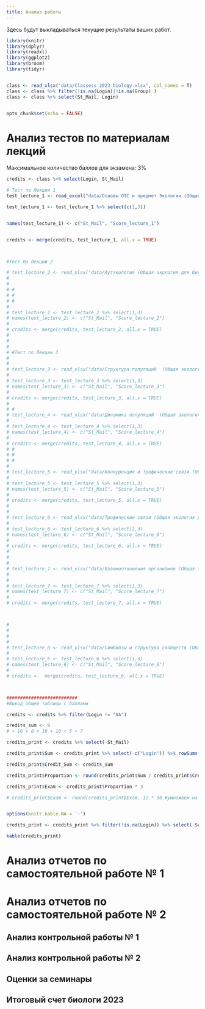 ```yaml
---
title: Анализ работы
---
```


Здесь будут выкладываться текущие результаты ваших работ.




```r
library(knitr)
library(dplyr)
library(readxl)
library(ggplot2)
library(broom)
library(tidyr)


class <- read_xlsx("data/Classess_2023_biology.xlsx", col_names = T)
class <- class %>% filter(!is.na(Login)|!is.na(Group) )
class <- class %>% select(St_Mail, Login)


opts_chunk$set(echo = FALSE)

```



# **Анализ тестов по материалам лекций**

Максимальное количество баллов для экзамена: 3%



```r

credits <- class %>% select(Login, St_Mail)

# Тест по Лекции 1
test_lecture_1 <- read_excel("data/Основы ОТС и предмет Экологии (Общая экология 2023)(1-109).xlsx")

test_lecture_1 <- test_lecture_1 %>% select(c(1,3))


names(test_lecture_1) <- c("St_Mail", "Score_lecture_1")


credits <- merge(credits, test_lecture_1, all.x = TRUE)



#Тест по Лекции 2

# test_lecture_2 <- read_xlsx("data/Аутэкология (Общая экология для биоинженеров 2023)(1-10).xlsx")
# 
# 
# #
# #
# #
# 
# test_lecture_2 <- test_lecture_2 %>% select(1,3)
# names(test_lecture_2) <- c("St_Mail", "Score_lecture_2")
# 
# credits <- merge(credits, test_lecture_2, all.x = TRUE)
# 
# 
# 
# #Тест по Лекции 3
# 
# 
# test_lecture_3 <- read_xlsx("data/Структура популяций  (Общая экология для биоинженеров 2023)(1-10).xlsx")
# 
# test_lecture_3 <- test_lecture_3 %>% select(1,3)
# names(test_lecture_3) <- c("St_Mail", "Score_lecture_3")
# 
# credits <- merge(credits, test_lecture_3, all.x = TRUE)
# 
# #
# test_lecture_4 <- read_xlsx("data/Динамика популяций  (Общая экология для биоинженеров 2023)(1-10).xlsx")
# 
# test_lecture_4 <- test_lecture_4 %>% select(1,3)
# names(test_lecture_4) <- c("St_Mail", "Score_lecture_4")
# 
# credits <- merge(credits, test_lecture_4, all.x = TRUE)
# #
# #
# #
# 
# test_lecture_5 <- read_xlsx("data/Конкуренция и трофические связи (Общая экология для биоинженеров 2023)(1-10).xlsx")
# 
# test_lecture_5 <- test_lecture_5 %>% select(1,3)
# names(test_lecture_5) <- c("St_Mail", "Score_lecture_5")
# 
# credits <- merge(credits, test_lecture_5, all.x = TRUE)
# 
# 
# test_lecture_6 <- read_xlsx("data/Трофические связи (Общая экология для биоинженеров 2023)(1-10).xlsx")
# 
# test_lecture_6 <- test_lecture_6 %>% select(1,3)
# names(test_lecture_6) <- c("St_Mail", "Score_lecture_6")
# 
# credits <- merge(credits, test_lecture_6, all.x = TRUE)
# 
# 
# 
# test_lecture_7 <- read_xlsx("data/Взаимоотношения организмов (Общая экология для биоинженеров 2023)(1-10).xlsx")
# 
# 
# test_lecture_7 <- test_lecture_7 %>% select(1,3)
# names(test_lecture_7) <- c("St_Mail", "Score_lecture_7")
# 
# credits <- merge(credits, test_lecture_7, all.x = TRUE)



#
#
#
#
# test_lecture_6 <- read_xlsx("data/Симбиозы и структура сообществ (Общая экология 2022)(1-64).xlsx")
#
# test_lecture_6 <- test_lecture_6 %>% select(1,3)
# names(test_lecture_6) <- c("St_Mail", "Score_lecture_6")
#
# credits <-  merge(credits, test_lecture_6, all.x = TRUE)



##########################
#Вывод общей таблицы с баллами

credits <- credits %>% filter(Login != "NA")

credits_sum <- 9 
# + 10 + 8 + 10 + 10 + 5 + 7

credits_print <- credits %>% select(-St_Mail)

credits_print$Sum <- credits_print %>% select(-c("Login")) %>% rowSums(na.rm=TRUE)

credits_print$Credit_Sum <- credits_sum

credits_print$Proportion <- round(credits_print$Sum / credits_print$Credit_Sum, 2)

credits_print$Exam <- credits_print$Proportion * 3

# credits_print$Exam <- round(credits_print$Exam, 1) * 10 #умножаем на это число, так как от каждой из 8 лекций приходит 10/8 финальной оценки



```



<!-- **Состояние индивидуального счета студентов** -->

```r

options(knitr.kable.NA = '-')

credits_print <- credits_print %>% filter(!is.na(Login)) %>% select(-Sum, -Credit_Sum)

kable(credits_print)


```











# **Анализ отчетов по самостоятельной работе № 1**


<!-- ```{r,  echo=FALSE, message=FALSE, warning=FALSE} -->

<!-- hw1 <- read_xlsx("data/Тест по самостоятельной работе №1 (Общая экология 2021)(1-108).xlsx") -->
<!-- hw1 <- hw1[1:2] -->
<!-- names(hw1) <- c("Login", "Score") -->

<!-- hw1 <- hw1 %>% group_by(Login) %>% summarise(Score = max(Score)) -->

<!-- # add_hw1 <- read.csv("data/Самостоятельная работа №1 Дополнительный вопрос.csv", header = T) -->
<!-- # names(add_hw1) <- c("Login", "add_score") -->
<!-- #  -->
<!-- # add_hw1 <- add_hw1 %>% group_by(Login) %>% summarise(add_score = max(add_score)) -->
<!-- #  -->
<!-- # # hw1[!(hw1$Login %in% add_hw1$Login), ] -->
<!-- #  -->

<!-- # hw1_score <- class %>% select(St_Mail, Login) -->
<!-- #  -->
<!-- # hw1_score <- merge(hw1_score, hw1, all.x = T) -->
<!-- #  -->
<!-- # hw1_score <- merge(hw1_score, add_hw1, all.x = T) -->
<!-- #  -->
<!-- # hw1_score$Sum <- hw1_score %>% select(Score, add_score) %>% rowSums(., na.rm = T) -->

<!-- hw1_score <- hw1 -->

<!-- hw1_score$Total <- 15 -->

<!-- hw1_score$Exam <- round(hw1_score$Score / hw1_score$Total, 1) -->

<!-- # hw1_score_print <- hw1_score %>% select(Login, Score, add_score, Sum, Exam) -->

<!-- hw1_score_print <- hw1_score  -->

<!-- # kable(hw1_score_print, col.names = c("Login", "Основные вопросы", "Доп. вопр. 1", "Сумма",  "% от экзаменационной оценки")) -->

<!-- kable(hw1_score_print, col.names = c("Login", "Сумма", "Всего вопросов",  "% от экзаменационной оценки")) -->


<!-- ``` -->

<!-- <br> -->
<!-- <br> -->


# **Анализ отчетов по самостоятельной работе № 2**


<!-- ```{r,  echo=FALSE, message=FALSE, warning=FALSE} -->

<!-- hw2 <- read_xlsx("data/Самостоятельная работа № 2 (Общая экология 2021)(1-89).xlsx") -->
<!-- hw2 <- hw2 %>% select(1, 3) -->
<!-- names(hw2) <- c("Login", "Score") -->


<!-- # add_hw1 <- read.csv("data/Самостоятельная работа №1 Дополнительный вопрос.csv", header = T) -->
<!-- # names(add_hw1) <- c("Login", "add_score") -->
<!-- #  -->
<!-- # add_hw1 <- add_hw1 %>% group_by(Login) %>% summarise(add_score = max(add_score)) -->
<!-- #  -->
<!-- # # hw1[!(hw1$Login %in% add_hw1$Login), ] -->
<!-- #  -->

<!-- # hw1_score <- class %>% select(St_Mail, Login) -->
<!-- #  -->
<!-- # hw1_score <- merge(hw1_score, hw1, all.x = T) -->
<!-- #  -->
<!-- # hw1_score <- merge(hw1_score, add_hw1, all.x = T) -->
<!-- #  -->
<!-- # hw1_score$Sum <- hw1_score %>% select(Score, add_score) %>% rowSums(., na.rm = T) -->

<!-- hw2_score <- hw2 -->

<!-- hw2_score$Total <- 18 -->

<!-- hw2_score$Exam <- round(hw2_score$Score / hw2_score$Total, 1) -->

<!-- # hw1_score_print <- hw1_score %>% select(Login, Score, add_score, Sum, Exam) -->

<!-- hw2_score_print <- hw2_score  -->

<!-- # kable(hw1_score_print, col.names = c("Login", "Основные вопросы", "Доп. вопр. 1", "Сумма",  "% от экзаменационной оценки")) -->

<!-- kable(hw2_score_print, col.names = c("Login", "Сумма", "Всего вопросов",  "% от экзаменационной оценки")) -->


<!-- ``` -->

<!-- <br> -->
<!-- <br> -->



## **Анализ контрольной работы № 1**

<!-- Максимальное количество баллов для экзамена: 3% -->

<!-- ```{r,  echo=FALSE, message=FALSE, warning=FALSE} -->

<!-- cont1 <- read_excel("data/Контрольная работа № 1 (Общая экология для биоинженеров 2023)(1-10).xlsx") -->

<!-- cont1 <- cont1 %>% select(1:3) -->

<!-- names(cont1) <- c("St_Mail","Name", "Score") -->

<!-- cont1_print <- merge(class, cont1 %>% select(-Name ), all.x = T ) %>% select(-St_Mail) %>% mutate(Exam = round(Score / 19 * 3, 1) ) -->

<!-- kable(cont1_print) -->


<!-- ``` -->




## **Анализ контрольной работы № 2**


<!-- Максимальное количество баллов для экзамена 3% -->



<!-- ```{r,  echo=FALSE, message=FALSE, warning=FALSE} -->

<!-- # cont1 <- read_excel("data/Control_work_1_biotech.xlsx") -->

<!-- cont2 <- read_excel("data/Контрольная работа № 2 (Общая экология для биоинженеров 2023)(1-10).xlsx") -->

<!-- cont2 <- cont2 %>% select(1:3) -->

<!-- names(cont2) <- c("St_Mail",  "Name", "Score") -->

<!-- cont2_print <- merge(class, cont2 %>% select(-Name ), all.x = TRUE ) %>% select(-St_Mail) %>% mutate(Exam = round(Score / 9*3, 1)) -->

<!-- kable(cont2_print) -->


<!-- ``` -->






<!-- ## **Анализ самостоятельной работы № 1** -->

<!-- Максимальное количество баллов для экзамена 1.5% -->



<!-- ```{r,  echo=FALSE, message=FALSE, warning=FALSE, eval=FALSE} -->

<!-- hw1 <- read_excel("data/Тест по самостоятельной работе №1 (Общая экология 2022)(1-98).xlsx") -->

<!-- hw1_score <- hw1 -->

<!-- names(hw1_score) <- c("St_Mail","Name", "Score") -->


<!-- hw1_score <- merge(class, hw1_score) %>% select(-c(St_Mail, Name)) -->


<!-- hw1_score$Total <- hw1_score$Score / 15 * 1.5 -->


<!-- hw1_score$Exam <- round(hw1_score$Total, 1) -->



<!-- hw1_score_print <- hw1_score %>% select(-Total) -->

<!-- kable(hw1_score_print, col.names = c("Login", "Score", "Exam")) -->


<!-- ``` -->




<!-- ## **Анализ самостоятельной работы № 2** -->

<!-- Максимальное количество баллов для экзамена 1.5% -->





<!-- ```{r,  echo=FALSE, message=FALSE, warning=FALSE, eval=FALSE} -->

<!-- hw2 <- read_excel("data/Самостоятельная работа № 2 (Общая экология 2021) (Общая экология 2022)(1-78).xlsx") -->

<!-- hw2_score <- hw2 -->

<!-- names(hw2_score) <- c("St_Mail","Name", "Score") -->


<!-- hw2_score <- merge(class, hw2_score) %>% select(-c(St_Mail, Name)) -->


<!-- hw2_score$Total <- hw2_score$Score / 21 * 1.5 -->


<!-- hw2_score$Exam <- round(hw2_score$Total, 1) -->



<!-- hw2_score_print <- hw2_score %>% select(-Total) -->

<!-- kable(hw2_score_print, col.names = c("Login", "Score", "Exam")) -->


<!-- ``` -->



## **Оценки за семинары**

<!-- Максимальное количество баллов для экзамена 16% -->

<!-- ```{r warning = FALSE} -->

<!-- sem <- read_excel("data/Seminars_2023_biotech.xlsx", na = "NA") -->

<!-- sem <- sem %>% select(Login, Seminar_1, Seminar_2) -->

<!-- sem_print <- merge(class, sem, all.x = TRUE ) %>% select(Login, Seminar_1, Seminar_2) %>% rowwise() %>% mutate(Exam = sum(Seminar_1 * 8,  Seminar_2 * 8, na.rm = T) ) %>% filter(Exam != 0) -->

<!-- ``` -->

<!-- ```{r } -->
<!-- kable(sem_print) -->


<!-- ``` -->





<!-- ## **Семинар-конференция № 2** -->


<!-- ```{r} -->

<!-- sem_2 <- read_excel("data/Conference_seminar_2.xlsx") -->

<!-- sem_2_print <- merge(class, sem_2) %>% select(-St_Mail) %>% mutate(Exam = Presentation + Presence + Speech + Bonus) -->

<!-- ``` -->

<!-- ```{r} -->
<!-- kable(sem_2_print) -->

<!-- ``` -->



<!-- ## **Результаты семинаров** -->

<!-- Семинары приносят в экзаменационную оценку 27% -->

<!-- **Коллеги!** -->

<!-- Оценки, которые вы видите ниже, это результат автоматической обработки базы, которую заполняют преподаватели после семинаров.  Проверяйте, пожалуйста, все ваши текущие оценки. Если вы видите, что вам что-то не проставлено, то срочно связывайтесь с соответствующим преподавателем. -->

<!-- Поверьте, у нас колоссальная нагрузка и мы не всегда успеваем внести оценки в ведомость. Контролируйте этот процесс, пожалуйста. -->



<!-- ```{r,  echo=FALSE, message=FALSE, warning=FALSE, eval=FALSE} -->

<!-- seminars <- read_excel("data/Семинары биологи 2022.xlsx") -->

<!-- names(seminars)[1:3] <- c( "Family", "Name", "Login") -->

<!-- seminars_print <- seminars %>% select(-Family, -Name) -->



<!-- seminars_print$Exam <- seminars_print %>% select(- c(Login, Group) ) %>% mutate(Sum = rowSums(., na.rm = T), Exam = Sum) %>% pull(Exam)  -->

<!-- seminars_print$Exam <- seminars_print$Exam*3 -->

<!-- kable(seminars_print) -->


<!-- ``` -->







<!-- ## **Итоговый счет группа биоинженеров** -->


<!-- ```{r warning = FALSE} -->

<!-- tests <- credits_print %>% select(Login, Exam) -->
<!-- names(tests) <- c("Login", "Тесты по лекциям") -->


<!-- cont1 <- cont1_print %>% select(Login, Exam) -->
<!-- names(cont1) <- c("Login", "Контрольная 1") -->



<!-- cont2 <- cont2_print %>% select(Login, Exam) -->
<!-- names(cont2) <- c("Login", "Контрольная 2") -->


<!-- sems <- sem_print %>% select(Login, Exam) -->

<!-- names(sems) <- c("Login", "Семинары" ) -->


<!-- d <- merge(tests, cont1, by = "Login", all.x = TRUE) -->
<!-- dd <- merge(d, cont2, by = "Login", all.x = TRUE) -->
<!-- final <- merge(dd, sems, by = "Login", all.x = TRUE) -->

<!-- names(final) <- c("Login", "Тесты по лекциям", "Контрольная 1", "Контрольная 2","Семинары" ) -->

<!-- Exam <- rowSums(final[,-1], na.rm = T) -->

<!-- final$Exam <- Exam -->

<!-- kable(final) -->

<!-- ``` -->



## **Итоговый счет биологи 2023**



<!-- ```{r,  echo=FALSE, message=FALSE, warning=FALSE} -->
<!-- library(stringr) -->


<!-- d1 <- credits_print %>% select(Login, Exam) -->
<!-- d1$Exam <- round(d1$Exam, 2) -->


<!-- d2 <- cont1_print %>% select(Login, Exam) -->
<!-- d2$Exam <- round(d2$Exam, 2) -->



<!-- d3 <- cont2_print %>% select(Login, Exam) -->
<!-- d3$Exam <- round(d3$Exam, 2) -->


<!-- d4 <- hw1_score_print %>% select(Login, Exam) -->
<!-- d4$Login <- word(d4$Login, 1 ,sep = "\\@") -->
<!-- d4$Exam <- round(d4$Exam, 2) -->


<!-- d5 <- hw2_score_print %>% select(Login, Exam) -->
<!-- d5$Login <- word(d5$Login, 1 ,sep = "\\@") -->
<!-- d5$Exam <- round(d5$Exam, 2) -->


<!-- d6 <- seminars_print %>% select(Login, Exam) -->
<!-- d6$Exam <- round(d6$Exam, 2) -->


<!-- Results <- merge(d1, d2, by = "Login", all = T) %>% merge(., d3, by = "Login", all = T) %>% merge(., d4, by = "Login", all = T) %>%  merge(., d5, by = "Login", all = T) %>%  merge(., d6, by = "Login", all = T) -->


<!-- names(Results) <- c("Login", "Lecture_test (max 3)", "Control_1(max 1.5)", "Control_2 (max 1.5)", "Home Work 1 (max 1.5)", "Home Work 2 (max 1.5)", "Seminars (max 21)") -->


<!-- Results_print <- Results -->

<!-- Results_print$Exam <- round(apply(Results[,-1], MARGIN = 1, FUN = function(x) sum(x, na.rm = T) ), 1) -->

<!-- Results_print <- Results_print %>% filter(!is.na(Login)) %>% filter(Login != "NA") -->




<!-- # # Код для вывода суммарных оценок с именами. -->
<!-- # class <- read_xlsx("data/Classess_2022_biology.xlsx", col_names = T) -->
<!-- #  -->
<!-- # final_results <- class %>% select(Family, Name, Otch, Login) %>% merge(., Results_print, all.x = T)  -->
<!-- #  -->
<!-- # write.table(final_results, "clipboard", sep = "\t", row.names = F) -->

<!-- ``` -->

<!-- ```{r} -->

<!-- options(knitr.kable.NA = '-') -->
<!-- kable(Results_print) -->
<!-- ``` -->


<!-- ```{r} -->
<!-- # Результаты в сумме для создания файла-ведомости экзамена -->

<!-- class <- read_xlsx("data/Classess_2022_biology.xlsx", col_names = T) -->
<!-- # class <- class %>% filter(!is.na(Login)|!is.na(Group) ) -->
<!-- class <- class %>% select(St_Mail, Login, Family, Name, Otch ) -->
<!-- res <- merge(class, Results_print) -->

<!-- write.table(res, "data/results_for_examen.csv", sep = ";", row.names = F, fileEncoding = "UTF-8", dec = "," ) -->

<!-- ``` -->




